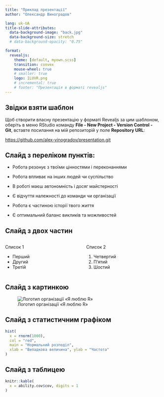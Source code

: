 ```yaml
---
title: "Приклад презентації"
author: "Олександр Виноградов"

lang: uk-UA
title-slide-attributes:
  data-background-image: "back.jpg"
  data-background-size: stretch
  # data-background-opacity: "0.75"

format: 
  revealjs:
    theme: [default, myown.scss]
    transition: convex
    mouse-wheel: true
    # smaller: true
    logo: ILUVR.png
    # incremental: true
    # footer: "Презентація в форматі revealjs"
---
```


## Звідки взяти шаблон

Щоб створити власну презентацію у форматі Revealjs за цим шаблоном, оберіть в меню RStudio команду **File - New Project - Version Control - Git**, вставте посилання на мій репозиторій у поле **Repository URL**:

<https://github.com/alex-vinogradov/presentation.git>


## Слайд з переліком пунктів:

-   Робота резонує з твоїми цінностями і переконаннями

-   Робота впливає на інших людей чи суспільство

-   В роботі маєш автономність і досяг майстерності

-   Є відчуття належності до команди чи організації

-   Робота є частиною історії твого життя

-   Є оптимальний баланс викликів та можливостей

## Слайд з двох частин {background-gradient="linear-gradient(to bottom, #283b95, #17b2c3)"}

::::: columns
::: {.column width="50%"}
Список 1

-   Перший
-   Другий
-   Третій
:::

::: {.column width="50%"}
Список 2

1.  Четвертий
2.  П'ятий
3.  Шостий
:::
:::::

## Слайд з картинкою

![Логотип організації «Я люблю R»](ILUVR.png)

## Слайд з статистичним графіком

```r

hist(
  x = rnorm(1000),
  col = "red",
  main = "Нормальний розподіл",
  xlab = "Випадкова величина", ylab = "Частота"
)

```

## Слайд з таблицею

```r

knitr::kable(
  x = ability.cov$cov, digits = 1
)

```
